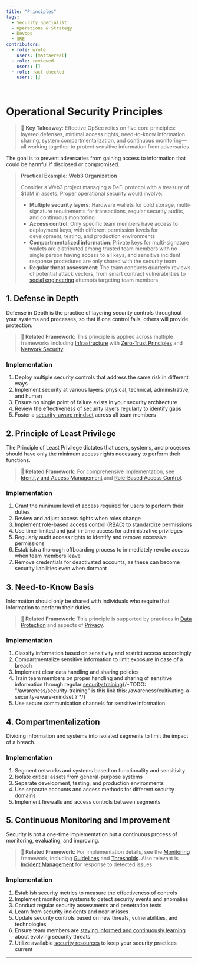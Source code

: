 ```yaml
---
title: "Principles"
tags:
  - Security Specialist
  - Operations & Strategy
  - Devops
  - SRE
contributors:
  - role: wrote
    users: [mattaereal]
  - role: reviewed
    users: []
  - role: fact-checked
    users: []

---
```




<TagProvider>
<TagFilter />

# Operational Security Principles

<TagList tags={frontmatter.tags} />
<AttributionList contributors={frontmatter.contributors} />

> 🔑 **Key Takeaway**: Effective OpSec relies on five core principles: layered defenses, minimal access rights, need-to-know information sharing, system compartmentalization, and continuous monitoring—all working together to protect sensitive information from adversaries.

The goal is to prevent adversaries from gaining access to information that could be harmful if disclosed or compromised.

> **Practical Example: Web3 Organization**
>
> Consider a Web3 project managing a DeFi protocol with a treasury of $10M in assets. Proper operational security would involve:
>
> - **Multiple security layers**: Hardware wallets for cold storage, multi-signature requirements for transactions, regular security audits, and continuous monitoring
> - **Access control**: Only specific team members have access to deployment keys, with different permission levels for development, testing, and production environments
> - **Compartmentalized information**: Private keys for multi-signature wallets are distributed among trusted team members with no single person having access to all keys, and sensitive incident response procedures are only shared with the security team
> - **Regular threat assessment**: The team conducts quarterly reviews of potential attack vectors, from smart contract vulnerabilities to [social engineering](/awareness/understanding-threat-vectors) attempts targeting team members

## 1. Defense in Depth

Defense in Depth is the practice of layering security controls throughout your systems and processes, so that if one control fails, others will provide protection.

> **🔗 Related Framework:** This principle is applied across multiple frameworks including [Infrastructure](/infrastructure/overview) with [Zero-Trust Principles](/infrastructure/zero-trust-principles) and [Network Security](/infrastructure/network-security).

### Implementation

1. Deploy multiple security controls that address the same risk in different ways
2. Implement security at various layers: physical, technical, administrative, and human
3. Ensure no single point of failure exists in your security architecture
4. Review the effectiveness of security layers regularly to identify gaps
5. Foster a [security-aware mindset](/awareness/cultivating-a-security-aware-mindset) across all team members

## 2. Principle of Least Privilege

The Principle of Least Privilege dictates that users, systems, and processes should have only the minimum access rights necessary to perform their functions.

> **🔗 Related Framework:** For comprehensive implementation, see [Identity and Access Management](/iam/overview) and [Role-Based Access Control](/iam/role-based-access-control).

### Implementation

1. Grant the minimum level of access required for users to perform their duties
2. Review and adjust access rights when roles change
3. Implement role-based access control (RBAC) to standardize permissions
4. Use time-limited and just-in-time access for administrative privileges
5. Regularly audit access rights to identify and remove excessive permissions
6. Establish a thorough offboarding process to immediately revoke access when team members leave
7. Remove credentials for deactivated accounts, as these can become security liabilities even when dormant

## 3. Need-to-Know Basis

Information should only be shared with individuals who require that information to perform their duties.

> **🔗 Related Framework:** This principle is supported by practices in [Data Protection](/opsec/old/data-protection/overview) and aspects of [Privacy](/privacy/overview).

### Implementation

1. Classify information based on sensitivity and restrict access accordingly
2. Compartmentalize sensitive information to limit exposure in case of a breach
3. Implement clear data handling and sharing policies
4. Train team members on proper handling and sharing of sensitive information through regular [security training](){/*TODO: "/awareness/security-training" is this link this: /awareness/cultivating-a-security-aware-mindset ? */}
5. Use secure communication channels for sensitive information

## 4. Compartmentalization

Dividing information and systems into isolated segments to limit the impact of a breach.

### Implementation

1. Segment networks and systems based on functionality and sensitivity
2. Isolate critical assets from general-purpose systems
3. Separate development, testing, and production environments
4. Use separate accounts and access methods for different security domains
5. Implement firewalls and access controls between segments

## 5. Continuous Monitoring and Improvement

Security is not a one-time implementation but a continuous process of monitoring, evaluating, and improving.

> **🔗 Related Framework:** For implementation details, see the [Monitoring](/monitoring/overview) framework, including [Guidelines](/monitoring/guidelines) and [Thresholds](/monitoring/thresholds). Also relevant is [Incident Management](/incident-management/overview) for response to detected issues.

### Implementation

1. Establish security metrics to measure the effectiveness of controls
2. Implement monitoring systems to detect security events and anomalies
3. Conduct regular security assessments and penetration tests
4. Learn from security incidents and near-misses
5. Update security controls based on new threats, vulnerabilities, and technologies
6. Ensure team members are [staying informed and continuously learning](/awareness/staying-informed-and-continuous-learning) about evolving security threats
7. Utilize available [security resources](/awareness/resources-and-further-reading) to keep your security practices current

---

</TagProvider>
<ContributeFooter />
